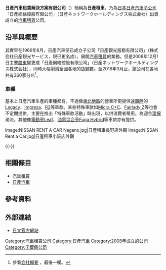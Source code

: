 {{Infobox Company 
| company_name = 日產汽車租賃解決方案有限公司
| company_name_en = Nissan Car Rental Solution Co.,Ltd.
| company_logo = [[File:Nissan-Rent-A-Car-logo.gif|130px]]
| company_type = 私人公司
| market_information = 
| foundation = 2008年12月1日
| location = {{JPN}}[[千葉縣|千葉縣]][[千葉市|千葉市]][[美濱區|美濱區]]中瀬2丁目6號<br>（馬里布偉思特大廈20樓）
| zip_code = 〒261-7120
| telephone_no = +81-43-3824123
| founder = 
| key_people = [[董事長|董事長]]：中川一夫
| industry = 汽車租賃業
| products = [[汽車租賃|汽車租賃]]、汽車貸款
| capital = 
| company_slogan = 
| revenue = 
| operating_income = 
| net_income = 
| num_employees = 
| parent = 日產網絡控股有限公司
| subsid = 
| homepage = http://www.fuyoauto.co.jp/
| footnotes = 
}}

'''日產汽車租賃解決方案有限公司'''（{{lang-ja|株式会社日産カーレンタルソリューション}}）簡稱為'''日產租車'''，乃為[[日本|日本]][[日產汽車|日產汽車]][[子公司|子公司]]「日產網絡控股有限公司」（{{ja}}日産ネットワークホールディングス株式会社）出資成立的[[汽車租賃|汽車租賃]]公司。

== 沿革與概要 ==
其實早在1966年8月，日產汽車便已成立子公司「日產觀光服務有限公司」（{{ja}}株式会社日産観光サービス，現已更名成{{link-ja|日產金融服務公司|日産フィナンシャルサービス}}），展開[[汽車租賃|汽車租賃]]的業務。但是2008年12月1日主要[[股東|股東]]變更成「日產網絡控股有限公司」（{{ja}}日産ネットワークホールディングス株式会社），同時大幅削減全國各地的店舖數。至2016年3月止，該公司在各地共有360家分店<ref>參看{{ja}}[http://nissan-rentacar.com/company/ 会社概要] {{Wayback|url=http://nissan-rentacar.com/company/ |date=20201205173227 }}，最後一欄。</ref>。

=== 車種 ===
基本上日產汽車生產的車種都有，不過像[[东北地区_(日本)|東北地區]]的營業所更提供[[速霸陸汽車|速霸陸]]的[[速霸陸Legacy|Legacy]]、[[速霸陸Impreza|Impreza]]、[[速霸陸R2|R2]]等車款。某些特殊車款如[[日產Micra_C+C|Micra C+C]]、[[日產Z系列|Fairlady Z]]等也會不定期提供，主要在推出「特殊車款活動」時出現，以供消費者租用。為迎合[[環境保護|環保]]潮流，其他像[[電動車|電動車]][[日产聆风|Leaf]]、[[混合動力車輛|油電混合車]][[日產風雅|Fuga Hybrid]]等車款亦有提供。

<gallery>
Image:NISSAN RENT A CAR Nagano.jpg|日產租車長野店外觀
Image:NISSAN Rent a Car.jpg|日產租車小阪店外觀
</gallery>
{{-}}

== 相關條目 ==
* [[汽車租賃|汽車租賃]]
* [[日產汽車|日產汽車]]

== 參考資料 ==
{{reflist}}

== 外部連結 ==
* {{ja}}[http://www.nissan-rentacar.com/ 日文官方網站] {{Wayback|url=http://www.nissan-rentacar.com/ |date=20210127132119 }}

{{Vehicle rental brands}}
{{DEFAULTSORT:Nissan Car Rental Solution}}
[[Category:汽車租賃公司|Category:汽車租賃公司]]
[[Category:日產汽車|Category:日產汽車]]
[[Category:2008年成立的公司|Category:2008年成立的公司]]
[[Category:千葉縣公司|Category:千葉縣公司]]